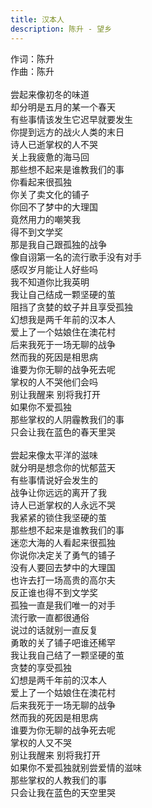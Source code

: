 ```yaml
---
title: 汉本人
description: 陈升 - 望乡
---
```


作词：陈升<br />作曲：陈升<br /><br />尝起来像初冬的味道<br />却分明是五月的某一个春天<br />有些事情该发生它迟早就要发生<br />你提到远方的战火人类的末日<br />诗人已逝掌权的人不哭<br />关上我疲惫的海马回<br />那些想不起来是谁教我们的事<br />你看起来很孤独<br />你关了卖文化的铺子<br />你回不了梦中的大理国<br />竟然用力的嘲笑我<br />得不到文学奖<br />那是我自己跟孤独的战争<br />像自诩第一名的流行歌手没有对手<br />感叹岁月能让人好些吗<br />我不知道你比我英明<br />我让自己结成一颗坚硬的茧<br />阻挡了贪婪的蚊子并且享受孤独<br />幻想我是两千年前的汉本人<br />爱上了一个姑娘住在澳花村<br />后来我死于一场无聊的战争<br />然而我的死因是相思病<br />谁要为你无聊的战争死去呢<br />掌权的人不哭他们会吗<br />别让我醒来 别将我打开<br />如果你不爱孤独<br />那些掌权的人阴霾教我们的事<br />只会让我在蓝色的春天里哭<br /><br />尝起来像太平洋的滋味<br />就分明是想念你的忧郁蓝天<br />有些事情说好会发生的<br />战争让你远远的离开了我<br />诗人已逝掌权的人永远不哭<br />我紧紧的锁住我坚硬的茧<br />那些想不起来是谁教我们的事<br />迷恋大海的人看起来很孤独<br />你说你决定关了勇气的铺子<br />没有人要回去梦中的大理国<br />也许去打一场高贵的高尔夫<br />反正谁也得不到文学奖<br />孤独一直是我们唯一的对手<br />流行歌一直都很通俗<br />说过的话就别一直反复<br />勇敢的关了铺子吧谁还稀罕<br />我让我自己结了一颗坚硬的茧<br />贪婪的享受孤独<br />幻想是两千年前的汉本人<br />爱上了一个姑娘住在澳花村<br />后来我死于一场无聊的战争<br />然而我的死因是相思病<br />谁要为你无聊的战争死去呢<br />掌权的人又不哭<br />别让我醒来 别将我打开<br />如果你不爱孤独就别尝爱情的滋味<br />那些掌权的人教我们的事<br />只会让我在蓝色的天空里哭